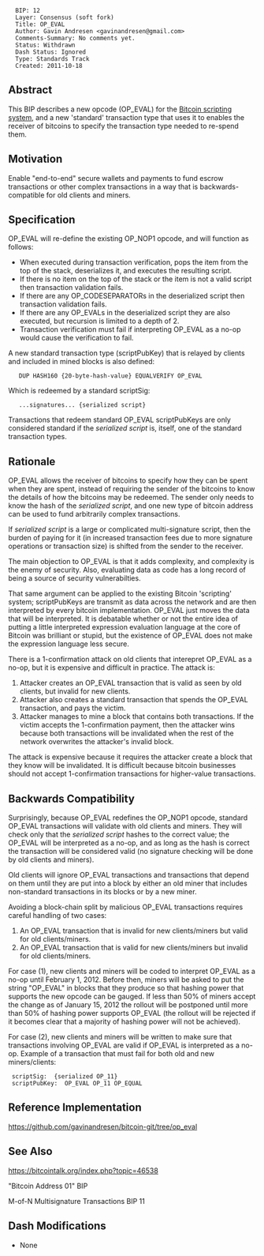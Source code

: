 <pre>
  BIP: 12
  Layer: Consensus (soft fork)
  Title: OP_EVAL
  Author: Gavin Andresen <gavinandresen@gmail.com>
  Comments-Summary: No comments yet.
  Status: Withdrawn
  Dash Status: Ignored
  Type: Standards Track
  Created: 2011-10-18
</pre>

==Abstract==

This BIP describes a new opcode (OP_EVAL) for the [https://en.bitcoin.it/wiki/Script Bitcoin scripting system], and a new 'standard' transaction type that uses it to enables the receiver of bitcoins to specify the transaction type needed to re-spend them.

==Motivation==

Enable "end-to-end" secure wallets and payments to fund escrow transactions or other complex transactions in a way that is backwards-compatible for old clients and miners.

==Specification==

OP_EVAL will re-define the existing OP_NOP1 opcode, and will function as follows:

* When executed during transaction verification, pops the item from the top of the stack, deserializes it, and executes the resulting script.
* If there is no item on the top of the stack or the item is not a valid script then transaction validation fails.
* If there are any OP_CODESEPARATORs in the deserialized script then transaction validation fails.
* If there are any OP_EVALs in the deserialized script they are also executed, but recursion is limited to a depth of 2.
* Transaction verification must fail if interpreting OP_EVAL as a no-op would cause the verification to fail.

A new standard transaction type (scriptPubKey) that is relayed by clients and included in mined blocks is also defined:

    DUP HASH160 {20-byte-hash-value} EQUALVERIFY OP_EVAL

Which is redeemed by a standard scriptSig:
    ...signatures... {serialized script}

Transactions that redeem standard OP_EVAL scriptPubKeys are only considered standard if the ''serialized script'' is, itself, one of the standard transaction types.

==Rationale==

OP_EVAL allows the receiver of bitcoins to specify how they can be spent when they are spent, instead of requiring the sender of the bitcoins to know the details of how the bitcoins may be redeemed. The sender only needs to know the hash of the ''serialized script'', and one new type of bitcoin address can be used to fund arbitrarily complex transactions.

If ''serialized script'' is a large or complicated multi-signature script, then the burden of paying for it (in increased transaction fees due to more signature operations or transaction size) is shifted from the sender to the receiver.

The main objection to OP_EVAL is that it adds complexity, and complexity is the enemy of security. Also, evaluating data as code has a long record of being a source of security vulnerabilties.

That same argument can be applied to the existing Bitcoin 'scripting' system; scriptPubKeys are transmit as data across the network and are then interpreted by every bitcoin implementation. OP_EVAL just moves the data that will be interpreted. It is debatable whether or not the entire idea of putting a little interpreted expression evaluation language at the core of Bitcoin was brilliant or stupid, but the existence of OP_EVAL does not make the expression language less secure.

There is a 1-confirmation attack on old clients that interepret OP_EVAL as a no-op, but it is expensive and difficult in practice. The attack is:

# Attacker creates an OP_EVAL transaction that is valid as seen by old clients, but invalid for new clients.
# Attacker also creates a standard transaction that spends the OP_EVAL transaction, and pays the victim.
# Attacker manages to mine a block that contains both transactions. If the victim accepts the 1-confirmation payment, then the attacker wins because both transactions will be invalidated when the rest of the network overwrites the attacker's invalid block.

The attack is expensive because it requires the attacker create a block that they know will be invalidated. It is difficult because bitcoin businesses should not accept 1-confirmation transactions for higher-value transactions.

==Backwards Compatibility==

Surprisingly, because OP_EVAL redefines the OP_NOP1 opcode, standard OP_EVAL transactions will validate with old clients and miners. They will check only that the ''serialized script'' hashes to the correct value; the OP_EVAL will be interpreted as a no-op, and as long as the hash is correct the transaction will be considered valid (no signature checking will be done by old clients and miners).

Old clients will ignore OP_EVAL transactions and transactions that depend on them until they are put into a block by either an old miner that includes non-standard transactions in its blocks or by a new miner.

Avoiding a block-chain split by malicious OP_EVAL transactions requires careful handling of two cases:

# An OP_EVAL transaction that is invalid for new clients/miners but valid for old clients/miners.
# An OP_EVAL transaction that is valid for new clients/miners but invalid for old clients/miners.

For case (1), new clients and miners will be coded to interpret OP_EVAL as a no-op until February 1, 2012. Before then, miners will be asked to put the string "OP_EVAL" in blocks that they produce so that hashing power that supports the new opcode can be gauged.  If less than 50% of miners accept the change as of January 15, 2012 the rollout will be postponed until more than 50% of hashing power supports OP_EVAL (the rollout will be rejected if it becomes clear that a majority of hashing power will not be achieved).

For case (2), new clients and miners will be written to make sure that transactions involving OP_EVAL are valid if OP_EVAL is interpreted as a no-op.
Example of a transaction that must fail for both old and new miners/clients:
  scriptSig:  {serialized OP_11}
  scriptPubKey:  OP_EVAL OP_11 OP_EQUAL

==Reference Implementation==

https://github.com/gavinandresen/bitcoin-git/tree/op_eval

==See Also==

https://bitcointalk.org/index.php?topic=46538

"Bitcoin Address 01" BIP

M-of-N Multisignature Transactions BIP 11

==Dash Modifications==
* None
